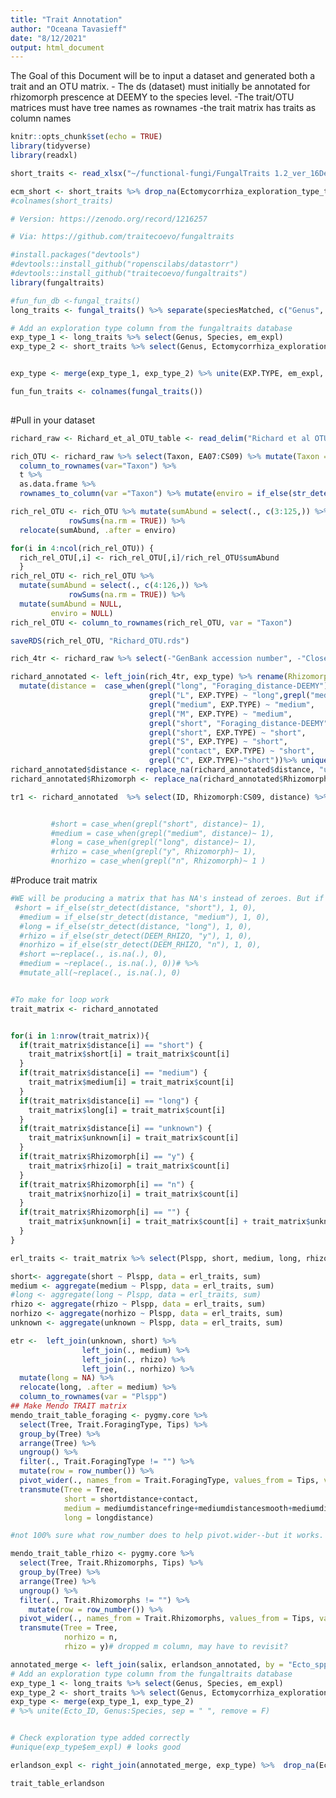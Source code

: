 ```yaml
---
title: "Trait Annotation"
author: "Oceana Tavasieff"
date: "8/12/2021"
output: html_document
---
```

The Goal of this Document will be to input a dataset and generated both a trait and an OTU matrix.
  - The ds (dataset) must initially be annotated for rhizomorph prescence at DEEMY to the species level.
  -The trait/OTU matrices must have tree names as rownames
  -the trait matrix has traits as column names
```r
knitr::opts_chunk$set(echo = TRUE)
library(tidyverse)
library(readxl)
```

```r

short_traits <- read_xlsx("~/functional-fungi/FungalTraits 1.2_ver_16Dec_2020.xlsx") %>% rename(Genus = GENUS) 

ecm_short <- short_traits %>% drop_na(Ectomycorrhiza_exploration_type_template) %>% arrange(Genus)
#colnames(short_traits)
```

```r
# Version: https://zenodo.org/record/1216257

# Via: https://github.com/traitecoevo/fungaltraits

#install.packages("devtools")
#devtools::install_github("ropenscilabs/datastorr")
#devtools::install_github("traitecoevo/fungaltraits")
library(fungaltraits)
```

```r
#fun_fun_db <-fungal_traits()
long_traits <- fungal_traits() %>% separate(speciesMatched, c("Genus", "Species", "Subspecies", "Etc"), " ")

# Add an exploration type column from the fungaltraits database 
exp_type_1 <- long_traits %>% select(Genus, Species, em_expl)
exp_type_2 <- short_traits %>% select(Genus, Ectomycorrhiza_exploration_type_template)


exp_type <- merge(exp_type_1, exp_type_2) %>% unite(EXP.TYPE, em_expl, Ectomycorrhiza_exploration_type_template, sep = "_", na.rm=T) 

fun_fun_traits <- colnames(fungal_traits())
 
```
#Pull in your dataset

```r
richard_raw <- Richard_et_al_OTU_table <- read_delim("Richard et al OTU table.csv", ";", escape_double = FALSE, trim_ws = TRUE)

```

```r
rich_OTU <- richard_raw %>% select(Taxon, EA07:CS09) %>% mutate(Taxon = str_replace(Taxon, " ", "_")) %>% 
  column_to_rownames(var="Taxon") %>% 
  t %>% 
  as.data.frame %>% 
  rownames_to_column(var ="Taxon") %>% mutate(enviro = if_else(str_detect(Taxon, "E"), "arid", "mesic")) %>% relocate(enviro, .after = Taxon) 

rich_rel_OTU <- rich_OTU %>% mutate(sumAbund = select(., c(3:125,)) %>% 
             rowSums(na.rm = TRUE)) %>% 
  relocate(sumAbund, .after = enviro)

for(i in 4:ncol(rich_rel_OTU)) {
  rich_rel_OTU[,i] <- rich_rel_OTU[,i]/rich_rel_OTU$sumAbund
  }
rich_rel_OTU <- rich_rel_OTU %>% 
  mutate(sumAbund = select(., c(4:126,)) %>% 
             rowSums(na.rm = TRUE)) %>% 
  mutate(sumAbund = NULL,
         enviro = NULL)
rich_rel_OTU <- column_to_rownames(rich_rel_OTU, var = "Taxon")

saveRDS(rich_rel_OTU, "Richard_OTU.rds")

```
```r
rich_4tr <- richard_raw %>% select(-"GenBank accession number", -"Closest GenBank species", -"BLAST expected value‡") %>% separate(Taxon, c("Genus", "Species", "Etc"), " ")

richard_annotated <- left_join(rich_4tr, exp_type) %>% rename(Rhizomorph = "Rhizomorph-DEEMY") %>% unite(ID, Genus, Species, sep=" ") %>% 
  mutate(distance =  case_when(grepl("long", "Foraging_distance-DEEMY") ~ "long",
                               grepl("L", EXP.TYPE) ~ "long",grepl("medium", "Foraging_distance-DEEMY")~"medium",
                               grepl("medium", EXP.TYPE) ~ "medium",
                               grepl("M", EXP.TYPE) ~ "medium",
                               grepl("short", "Foraging_distance-DEEMY") ~ "short",
                               grepl("short", EXP.TYPE) ~ "short",
                               grepl("S", EXP.TYPE) ~ "short",
                               grepl("contact", EXP.TYPE) ~ "short",
                               grepl("C", EXP.TYPE)~"short"))%>% unique() #%>% select(-Etc, -"Foraging_distance-DEEMY", -EXP.TYPE, -Rhizomorph, distance) 
richard_annotated$distance <- replace_na(richard_annotated$distance, "unknown")
richard_annotated$Rhizomorph <- replace_na(richard_annotated$Rhizomorph, "unknown")

tr1 <- richard_annotated  %>% select(ID, Rhizomorph:CS09, distance) %>% group_by(distance, Rhizomorph) %>% summarise_at(vars(EA07:CS09), list(sum)) %>% ungroup()


         #short = case_when(grepl("short", distance)~ 1),
         #medium = case_when(grepl("medium", distance)~ 1),
         #long = case_when(grepl("long", distance)~ 1),
         #rhizo = case_when(grepl("y", Rhizomorph)~ 1), 
         #norhizo = case_when(grepl("n", Rhizomorph)~ 1 )
```

#Produce trait matrix
```r
#WE will be producing a matrix that has NA's instead of zeroes. But if we would like to produce a curated matrix with zeroes, this is part of the code that could work:
 #short = if_else(str_detect(distance, "short"), 1, 0),
  #medium = if_else(str_detect(distance, "medium"), 1, 0),
  #long = if_else(str_detect(distance, "long"), 1, 0),
  #rhizo = if_else(str_detect(DEEM_RHIZO, "y"), 1, 0),
  #norhizo = if_else(str_detect(DEEM_RHIZO, "n"), 1, 0),
  #short =~replace(., is.na(.), 0),
  #medium = ~replace(., is.na(.), 0))# %>% 
  #mutate_all(~replace(., is.na(.), 0)


#To make for loop work
trait_matrix <- richard_annotated


for(i in 1:nrow(trait_matrix)){
  if(trait_matrix$distance[i] == "short") {
    trait_matrix$short[i] = trait_matrix$count[i]
  }
  if(trait_matrix$distance[i] == "medium") {
    trait_matrix$medium[i] = trait_matrix$count[i]
  }
  if(trait_matrix$distance[i] == "long") {
    trait_matrix$long[i] = trait_matrix$count[i]
  }
  if(trait_matrix$distance[i] == "unknown") {
    trait_matrix$unknown[i] = trait_matrix$count[i]
  }
  if(trait_matrix$Rhizomorph[i] == "y") {
    trait_matrix$rhizo[i] = trait_matrix$count[i]
  }
  if(trait_matrix$Rhizomorph[i] == "n") {
    trait_matrix$norhizo[i] = trait_matrix$count[i]
  }
  if(trait_matrix$Rhizomorph[i] == "") {
    trait_matrix$unknown[i] = trait_matrix$count[i] + trait_matrix$unknown[i]
  }
}

erl_traits <- trait_matrix %>% select(Plspp, short, medium, long, rhizo, norhizo, unknown)

short<- aggregate(short ~ Plspp, data = erl_traits, sum)
medium <- aggregate(medium ~ Plspp, data = erl_traits, sum)
#long <- aggregate(long ~ Plspp, data = erl_traits, sum)
rhizo <- aggregate(rhizo ~ Plspp, data = erl_traits, sum)
norhizo <- aggregate(norhizo ~ Plspp, data = erl_traits, sum)
unknown <- aggregate(unknown ~ Plspp, data = erl_traits, sum)

etr <-  left_join(unknown, short) %>%
                left_join(., medium) %>%
                left_join(., rhizo) %>%
                left_join(., norhizo) %>% 
  mutate(long = NA) %>% 
  relocate(long, .after = medium) %>%
  column_to_rownames(var = "Plspp")
## Make Mendo TRAIT matrix
mendo_trait_table_foraging <- pygmy.core %>% 
  select(Tree, Trait.ForagingType, Tips) %>% 
  group_by(Tree) %>% 
  arrange(Tree) %>% 
  ungroup() %>% 
  filter(., Trait.ForagingType != "") %>% 
  mutate(row = row_number()) %>%
  pivot_wider(., names_from = Trait.ForagingType, values_from = Tips, values_fill = 0) %>% 
  transmute(Tree = Tree,
            short = shortdistance+contact, 
            medium = mediumdistancefringe+mediumdistancesmooth+mediumdistancemat,
            long = longdistance)

#not 100% sure what row_number does to help pivot.wider--but it works. Thanks stack overflow!

mendo_trait_table_rhizo <- pygmy.core %>% 
  select(Tree, Trait.Rhizomorphs, Tips) %>% 
  group_by(Tree) %>% 
  arrange(Tree) %>% 
  ungroup() %>% 
  filter(., Trait.Rhizomorphs != "") %>% 
    mutate(row = row_number()) %>%
  pivot_wider(., names_from = Trait.Rhizomorphs, values_from = Tips, values_fill = 0) %>% 
  transmute(Tree = Tree,
            norhizo = n,
            rhizo = y)# dropped m column, may have to revisit?


```

```r
annotated_merge <- left_join(salix, erlandson_annotated, by = "Ecto_spp")%>% mutate(Genus = Genus.x, X = NULL, Genus.x = NULL, Genus.y=NULL, abund = NULL, Subspecies = NULL, Accession_No = NULL, Notes = NULL)  # %>% filter(Species != "sp.") %>%  drop_na(Species) 
# Add an exploration type column from the fungaltraits database 
exp_type_1 <- long_traits %>% select(Genus, Species, em_expl)
exp_type_2 <- short_traits %>% select(Genus, Ectomycorrhiza_exploration_type_template)
exp_type <- merge(exp_type_1, exp_type_2)
# %>% unite(Ecto_ID, Genus:Species, sep = " ", remove = F)


# Check exploration type added correctly
#unique(exp_type$em_expl) # looks good

erlandson_expl <- right_join(annotated_merge, exp_type) %>%  drop_na(Ecto_spp)#

trait_table_erlandson
```